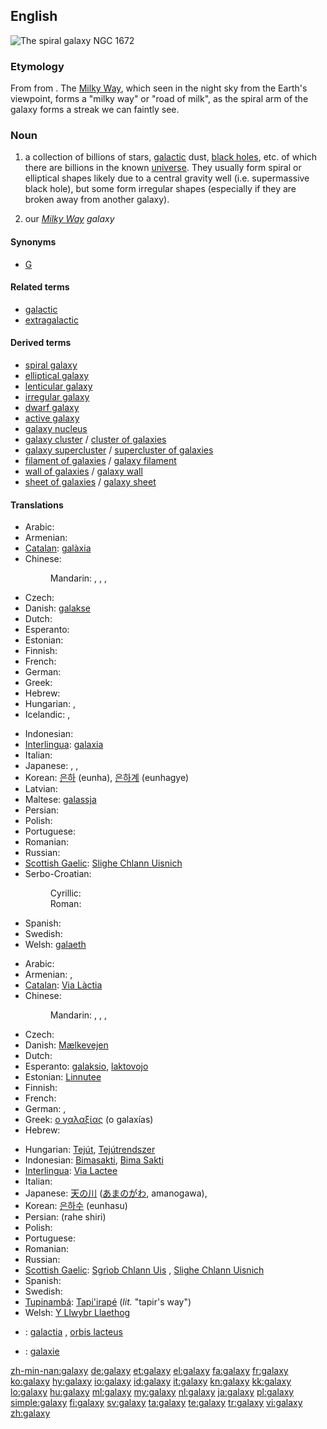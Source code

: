 ==English==
[[Image:NGC 1672 HST.jpg|thumb|The spiral galaxy NGC 1672]]
{{wikipedia}}

===Etymology===
From {{etyl|grc|en}} {{term|γαλαξίας||Milky Way|tr=galaksias|lang=grc|sc=polytonic}} from {{term|γάλα||milk|tr=gala|lang=grc|sc=polytonic}}.  The [[Milky Way]], which seen in the night sky from the Earth's viewpoint, forms a "milky way" or "road of milk", as the spiral arm of the galaxy forms a streak we can faintly see.

===Noun===
{{en-noun|galaxies}}

# {{galaxy}} a collection of billions of stars, [[galactic]] dust, [[black hole]]s, etc.  of which there are billions in the known [[universe]].  They usually form spiral or elliptical shapes likely due to a central gravity well (i.e. supermassive black hole), but some form irregular shapes (especially if they are broken away from another galaxy).
# our ''[[Milky Way]] galaxy''

====Synonyms====
* {{sense|astronomy}} [[G]] {{qualifier|abbreviation}}

====Related terms====
* [[galactic]]
* [[extragalactic]]

====Derived terms====
* [[spiral galaxy]]
* [[elliptical galaxy]]
* [[lenticular galaxy]]
* [[irregular galaxy]]
* [[dwarf galaxy]]
* [[active galaxy]]
* [[galaxy nucleus]]
* [[galaxy cluster]] / [[cluster of galaxies]]
* [[galaxy supercluster]] / [[supercluster of galaxies]]
* [[filament of galaxies]] / [[galaxy filament]]
* [[wall of galaxies]] / [[galaxy wall]]
* [[sheet of galaxies]] / [[galaxy sheet]]

====Translations====
{{trans-top|collection of billions of stars, galactic dust, black holes, etc}}
* Arabic: {{t|ar|مجرة|f|tr=majárra}}
* Armenian: {{t-|hy|գալակտիկա|tr=galaktika}}
* [[Catalan]]: [[galàxia]] {{f}}
* Chinese:
*: Mandarin: {{t|cmn|恆星系|sc=Hani}},  {{t|cmn|恒星系|tr=héngxīngxì|sc=Hani}},  {{t|cmn|群星|tr=qúnxīng|sc=Hani}},  {{t-|cmn|星系|tr=xīngxì|sc=Hani}}
* Czech: {{t+|cs|galaxie|f}}
* Danish: [[galakse]]
* Dutch: {{t+|nl|sterrenstelsel|n}}
* Esperanto: {{t-|eo|galaksio|xs=Esperanto}}
* Estonian: {{t-|et|galaktika}}
* Finnish: {{t+|fi|galaksi}}
* French: {{t+|fr|galaxie|f}}
* German: {{t+|de|Galaxie|f}}
* Greek: {{t+|el|γαλαξίας|m|tr=galaxías}}
* Hebrew: {{he-translation|גלקסיה|galáksia|wv=גָּלַקְסְיָה}} {{f}}
* Hungarian: {{t+|hu|galaxis}}, {{t-|hu|csillagváros}}
* Icelandic: {{t+|is|stjörnuþoka|f}}, {{t+|is|vetrarbraut|f}}
{{trans-mid}}
* Indonesian: {{t-|id|galaksi|xs=Indonesian}}
* [[Interlingua]]: [[galaxia]]
* Italian: {{t+|it|galassia|f}}
* Japanese: {{t+|ja|銀河|tr=ぎんが, ginga}}, {{t-|ja|銀河系|tr=ぎんがけい, gingakei}},  {{t-|ja|星雲|tr=せいうん, seiun}}
* Korean: [[은하]] (eunha), [[은하계]] (eunhagye)
* Latvian: {{t-|lv|galaktika|f|xs=Latvian}}
* Maltese: [[galassja]] {{f}}
* Persian: {{t+|fa|کهکشان|tr=kahkeshan|xs=Persian}}
* Polish: {{t+|pl|galaktyka|f}}
* Portuguese: {{t+|pt|galáxia|f}}
* Romanian: {{t+|ro|galaxie|f}}
* Russian: {{t+|ru|галактика|f|tr=galáktika}}
* [[Scottish Gaelic]]: [[Slighe Chlann Uisnich]] {{f}}
* Serbo-Croatian:
*: Cyrillic: {{tø|sh|галаксија|f|alt=гала̀ксија|sc=Cyrl|xs=Serbo-Croatian}}
*: Roman: {{tø|sh|galaksija|f|alt=galàksija|xs=Serbo-Croatian}}
* Spanish: {{t+|es|galaxia|f}}
* Swedish: {{t+|sv|galax}}
* Welsh: [[galaeth]] {{f}}
{{trans-bottom}}

{{trans-top|the Milky Way}}
* Arabic: {{t-|ar|درب التبانة|m|tr=darb al-tabbaana}}
* Armenian: {{t-|hy|Ծիր Կաթին|tr=Çir Kat’in}},  {{t|hy|Հարդագողի ճանապարհ|tr=Hardagoġi č̣anaparh}}
* [[Catalan]]: [[Via Làctia]] {{f}}
* Chinese:
*: Mandarin: {{t-|cmn|銀河|sc=Hani}},  {{t|cmn|银河|tr=Yínhé|sc=Hani}},  {{t-|cmn|銀河系|sc=Hani}},  {{t-|cmn|银河系|tr=Yínhéxì|sc=Hani}}
* Czech: {{t-|cs|Mléčná dráha|f}}
* Danish: [[Mælkevejen]]
* Dutch: {{t+|nl|melkweg|f}}
* Esperanto: [[galaksio]], [[laktovojo]]
* Estonian: [[Linnutee]]
* Finnish: {{t+|fi|Linnunrata}}
* French: {{t+|fr|voie lactée|f}}
* German: {{t+|de|Milchstraße|f}}, {{t+|de|Galaxis|f}}
* Greek: [[ο γαλαξίας]] (o galaxías) {{m}}
* Hebrew: {{he-translation|שביל החלב|shvíl hekhaláv}} {{m}}
{{trans-mid}}
* Hungarian: [[Tejút]], [[Tejútrendszer]]
* Indonesian: [[Bimasakti]], [[Bima Sakti]]
* [[Interlingua]]: [[Via Lactee]]
* Italian: {{t-|it|Via Lattea|f}}
* Japanese: [[天の川]] ([[あまのがわ]], amanogawa),  {{t-|ja|銀河系|tr=ぎんがけい, gingakei}}
* Korean: [[은하수]] (eunhasu)
* Persian: {{fa-Arab|[[راه شیری]]}} (rahe shiri)
* Polish: {{t+|pl|Droga Mleczna|f}}
* Portuguese: {{t+|pt|Via Láctea|f}}
* Romanian: {{t-|ro|Calea Lactee|f}}
* Russian: {{t+|ru|Млечный Путь|m|tr=Mléčnyj Put'}}
* [[Scottish Gaelic]]: [[Sgrìob Chlann Uis]] {{f}}, [[Slighe Chlann Uisnich]] {{f}}
* Spanish: {{t+|es|Vía Láctea|f}}
* Swedish: {{t+|sv|Vintergatan}}
* [[Tupinambá]]: [[Tapi'irapé]] (''lit.'' "tapir's way")
* Welsh: [[Y Llwybr Llaethog]]
{{trans-bottom}}

{{checktrans-top}}
* {{ttbc|Latin}}: [[galactia]] {{f}}, [[orbis lacteus]] {{f}}
* {{ttbc|Novial}}: [[galaxie]]
{{trans-bottom}}

[[zh-min-nan:galaxy]]
[[de:galaxy]]
[[et:galaxy]]
[[el:galaxy]]
[[fa:galaxy]]
[[fr:galaxy]]
[[ko:galaxy]]
[[hy:galaxy]]
[[io:galaxy]]
[[id:galaxy]]
[[it:galaxy]]
[[kn:galaxy]]
[[kk:galaxy]]
[[lo:galaxy]]
[[hu:galaxy]]
[[ml:galaxy]]
[[my:galaxy]]
[[nl:galaxy]]
[[ja:galaxy]]
[[pl:galaxy]]
[[simple:galaxy]]
[[fi:galaxy]]
[[sv:galaxy]]
[[ta:galaxy]]
[[te:galaxy]]
[[tr:galaxy]]
[[vi:galaxy]]
[[zh:galaxy]]